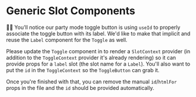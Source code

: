 # Generic Slot Components

<EpicVideo url="https://www.epicreact.dev/workshops/advanced-react-patterns/generic-slot-components" />

👨‍💼 You'll notice our party mode toggle button is using `useId` to properly
associate the toggle button with its label. We'd like to make that implicit and
reuse the `Label` component for the `Toggle` as well.

Please update the `Toggle` component in <InlineFile file="toggle.tsx" /> to
render a `SlotContext` provider (in addition to the `ToggleContext` provider
it's already rendering) so it can provide props for a `label` slot (the slot
name for a `Label`). You'll also want to put the `id` in the `ToggleContext` so
the `ToggleButton` can grab it.

Once you're finished with that, you can remove the manual `id`/`htmlFor` props
in the <InlineFile file="app.tsx" /> file and the `id` should be provided
automatically.
